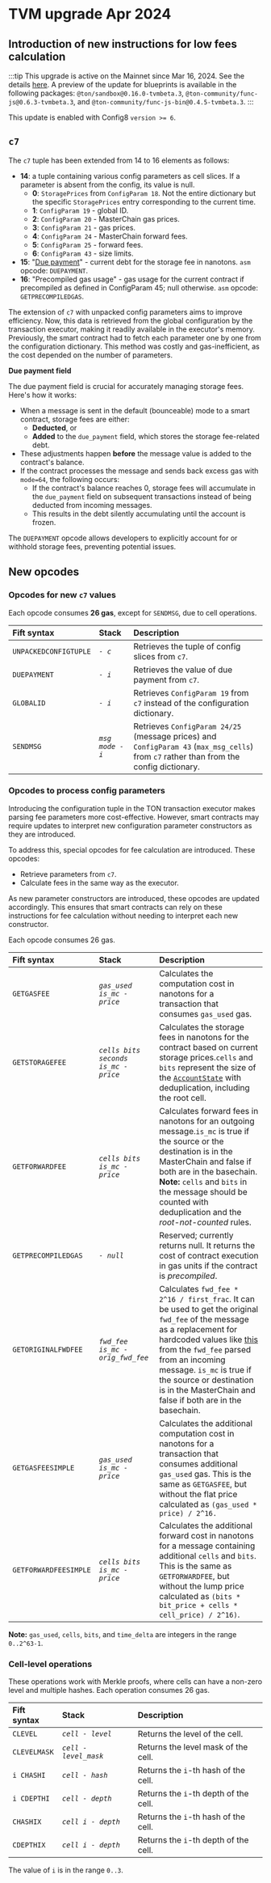 
# TVM upgrade Apr 2024

## Introduction of new instructions for low fees calculation

:::tip
This upgrade is active on the Mainnet since Mar 16, 2024. See the details [here](https://t.me/tonstatus/101). A preview of the update for blueprints is available in the following packages: `@ton/sandbox@0.16.0-tvmbeta.3`, `@ton-community/func-js@0.6.3-tvmbeta.3`, and `@ton-community/func-js-bin@0.4.5-tvmbeta.3`.
:::

This update is enabled with Config8 `version >= 6`.

## `c7`

The `c7` tuple has been extended from 14 to 16 elements as follows:

* **14**: a tuple containing various config parameters as cell slices. If a parameter is absent from the config, its value is null.
  * **0**: `StoragePrices` from `ConfigParam 18`. Not the entire dictionary but the specific `StoragePrices` entry corresponding to the current time.
  * **1**: `ConfigParam 19` - global ID.
  * **2**: `ConfigParam 20` - MasterChain gas prices.
  * **3**: `ConfigParam 21` - gas prices.
  * **4**: `ConfigParam 24` - MasterChain forward fees.
  * **5**: `ConfigParam 25` - forward fees.
  * **6**: `ConfigParam 43` - size limits.
* **15**: "[Due payment](https://github.com/ton-blockchain/ton/blob/8a9ff339927b22b72819c5125428b70c406da631/crypto/block/block.tlb#L237)" - current debt for the storage fee in nanotons. `asm` opcode: `DUEPAYMENT`.
* **16**: "Precompiled gas usage" - gas usage for the current contract if precompiled as defined in ConfigParam 45; null otherwise.
  `asm` opcode: `GETPRECOMPILEDGAS`.

The extension of `c7` with unpacked config parameters aims to improve efficiency. Now, this data is retrieved from the global configuration by the transaction executor, making it readily available in the executor's memory. Previously, the smart contract had to fetch each parameter one by one from the configuration dictionary. This method was costly and gas-inefficient, as the cost depended on the number of parameters.

**Due payment field**

The due payment field is crucial for accurately managing storage fees. Here's how it works:

* When a message is sent in the default (bounceable) mode to a smart contract, storage fees are either:
  * **Deducted**, or
  * **Added** to the `due_payment` field, which stores the storage fee-related debt.
* These adjustments happen **before** the message value is added to the contract's balance.
* If the contract processes the message and sends back excess gas with `mode=64`, the following occurs:
  * If the contract's balance reaches 0, storage fees will accumulate in the `due_payment` field on subsequent transactions instead of being deducted from incoming messages.
  * This results in the debt silently accumulating until the account is frozen.

The `DUEPAYMENT` opcode allows developers to explicitly account for or withhold storage fees, preventing potential issues.

## New opcodes

### Opcodes for new `c7` values

Each opcode consumes **26 gas**, except for `SENDMSG`, due to cell operations.

| Fift syntax           | Stack            | Description                                                                                                                             |
| :-------------------- | :--------------- | :-------------------------------------------------------------------------------------------------------------------------------------- |
| `UNPACKEDCONFIGTUPLE` | *`- c`*          | Retrieves the tuple of config slices from `c7`.                                                                                         |
| `DUEPAYMENT`          | *`- i`*          | Retrieves the value of due payment from `c7`.                                                                                           |
| `GLOBALID`            | *`- i`*          | Retrieves `ConfigParam 19` from `c7` instead of the configuration dictionary.                                                           |
| `SENDMSG`             | *`msg mode - i`* | Retrieves `ConfigParam 24/25` (message prices) and `ConfigParam 43` (`max_msg_cells`) from `c7` rather than from the config dictionary. |

### Opcodes to process config parameters

Introducing the configuration tuple in the TON transaction executor makes parsing fee parameters more cost-effective. However, smart contracts may require updates to interpret new configuration parameter constructors as they are introduced.

To address this, special opcodes for fee calculation are introduced. These opcodes:

* Retrieve parameters from `c7`.
* Calculate fees in the same way as the executor.

As new parameter constructors are introduced, these opcodes are updated accordingly. This ensures that smart contracts can rely on these instructions for fee calculation without needing to interpret each new constructor.

Each opcode consumes 26 gas.

| Fift syntax           | Stack                                | Description                                                                                                                                                                                                                                                                                                                                                                                                                                                |
| :-------------------- | :----------------------------------- | :--------------------------------------------------------------------------------------------------------------------------------------------------------------------------------------------------------------------------------------------------------------------------------------------------------------------------------------------------------------------------------------------------------------------------------------------------------- |
| `GETGASFEE`           | *`gas_used is_mc - price`*           | Calculates the computation cost in nanotons for a transaction that consumes `gas_used` gas.                                                                                                                                                                                                                                                                                                                                                                |
| `GETSTORAGEFEE`       | *`cells bits seconds is_mc - price`* | Calculates the storage fees in nanotons for the contract based on current storage prices.`cells` and `bits` represent the size of the [`AccountState`](https://github.com/ton-blockchain/ton/blob/8a9ff339927b22b72819c5125428b70c406da631/crypto/block/block.tlb#L247) with deduplication, including the root cell.                                                                                                                                       |
| `GETFORWARDFEE`       | *`cells bits is_mc - price`*         | Calculates forward fees in nanotons for an outgoing message.`is_mc` is true if the source or the destination is in the MasterChain and false if both are in the basechain. **Note:** `cells` and `bits` in the message should be counted with deduplication and the *root-not-counted* rules.                                                                                                                                                              |
| `GETPRECOMPILEDGAS`   | *`- null`*                           | Reserved; currently returns null. It returns the cost of contract execution in gas units if the contract is *precompiled*.                                                                                                                                                                                                                                                                                                                                 |
| `GETORIGINALFWDFEE`   | *`fwd_fee is_mc - orig_fwd_fee`*     | Calculates `fwd_fee * 2^16 / first_frac`. It can be used to get the original `fwd_fee` of the message as a replacement for hardcoded values like [this](https://github.com/ton-blockchain/token-contract/blob/21e7844fa6dbed34e0f4c70eb5f0824409640a30/ft/jetton-wallet.fc#L224C17-L224C46) from the `fwd_fee` parsed from an incoming message. `is_mc` is true if the source or destination is in the MasterChain and false if both are in the basechain. |
| `GETGASFEESIMPLE`     | *`gas_used is_mc - price`*           | Calculates the additional computation cost in nanotons for a transaction that consumes additional `gas_used` gas. This is the same as `GETGASFEE`, but without the flat price calculated as `(gas_used * price) / 2^16.`                                                                                                                                                                                                                                   |
| `GETFORWARDFEESIMPLE` | *`cells bits is_mc - price`*         | Calculates the additional forward cost in nanotons for a message containing additional `cells` and `bits`. This is the same as `GETFORWARDFEE`, but without the lump price calculated as `(bits * bit_price + cells * cell_price) / 2^16)`.                                                                                                                                                                                                                |

**Note:** `gas_used`, `cells`, `bits`, and `time_delta` are integers in the range `0..2^63-1`.

### Cell-level operations

These operations work with Merkle proofs, where cells can have a non-zero level and multiple hashes. Each operation consumes 26 gas.

| Fift syntax  | Stack                 | Description                           |
| :----------- | :-------------------- | :------------------------------------ |
| `CLEVEL`     | *`cell - level`*      | Returns the level of the cell.        |
| `CLEVELMASK` | *`cell - level_mask`* | Returns the level mask of the cell.   |
| `i CHASHI`   | *`cell - hash`*       | Returns the `i`-th hash of the cell.  |
| `i CDEPTHI`  | *`cell - depth`*      | Returns the `i`-th depth of the cell. |
| `CHASHIX`    | *`cell i - depth`*    | Returns the `i`-th hash of the cell.  |
| `CDEPTHIX`   | *`cell i - depth`*    | Returns the `i`-th depth of the cell. |

The value of `i` is in the range `0..3`.

<Feedback />
